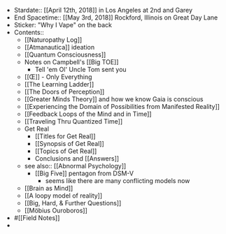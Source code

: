 - Stardate:: [[April 12th, 2018]] in Los Angeles at 2nd and Garey
- End Spacetime:: [[May 3rd, 2018]]  Rockford, Illinois on Great Day Lane
- Sticker: "Why I Vape" on the back
- Contents::
    - [[Naturopathy Log]]
    - [[Atmanautica]] ideation
    - [[Quantum Consciousness]]
    - Notes on Campbell's [[Big TOE]]
        - Tell 'em Ol' Uncle Tom sent you
    - [[Œ]] - Only Everything
    - [[The Learning Ladder]]
    - [[The Doors of Perception]]
    - [[Greater Minds Theory]] and how we know Gaia is conscious
    - [[Experiencing the Domain of Possibilities from Manifested Reality]]
    - [[Feedback Loops of the Mind and in Time]]
    - [[Traveling Thru Quantized Time]]
    - Get Real
        - [[Titles for Get Real]]
        - [[Synopsis of Get Real]]
        - [[Topics of Get Real]]
        - Conclusions and [[Answers]]
    - see also:: [[Abnormal Psychology]]
        - [[Big Five]] pentagon from DSM-V
            - seems like there are many conflicting models now
    - [[Brain as Mind]]
    - [[A loopy model of reality]]
    - [[Big, Hard, & Further Questions]]
    - [[Möbius Ouroboros]]
- #[[Field Notes]]
- 
